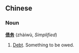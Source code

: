 ==Chinese==

===Noun===
'''[[债]][[务]]''' (zhàiwù, ''Simplified'')

#[[Debt]].  Something to be owed.